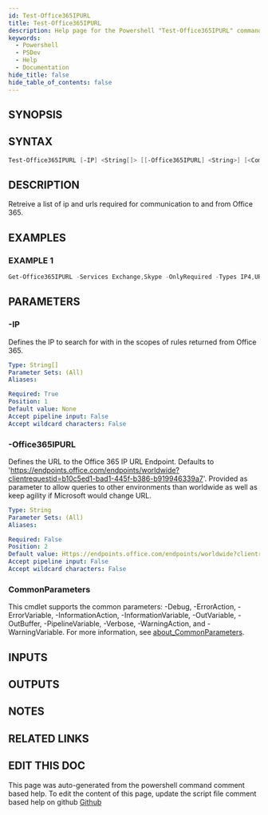 ```yaml
---
id: Test-Office365IPURL
title: Test-Office365IPURL
description: Help page for the Powershell "Test-Office365IPURL" command
keywords:
  - Powershell
  - PSDev
  - Help
  - Documentation
hide_title: false
hide_table_of_contents: false
---
```


## SYNOPSIS

## SYNTAX

```powershell
Test-Office365IPURL [-IP] <String[]> [[-Office365IPURL] <String>] [<CommonParameters>]
```

## DESCRIPTION

Retreive a list of ip and urls required for communication to and from Office 365.

## EXAMPLES

### EXAMPLE 1

```powershell
Get-Office365IPURL -Services Exchange,Skype -OnlyRequired -Types IP4,URL -Outputformat JSON
```

## PARAMETERS

### -IP

Defines the IP to search for with in the scopes of rules returned from Office 365.

```yaml
Type: String[]
Parameter Sets: (All)
Aliases:

Required: True
Position: 1
Default value: None
Accept pipeline input: False
Accept wildcard characters: False
```

### -Office365IPURL

Defines the URL to the Office 365 IP URL Endpoint.
Defaults to 'https://endpoints.office.com/endpoints/worldwide?clientrequestid=b10c5ed1-bad1-445f-b386-b919946339a7'.
Provided as parameter to allow queries to other environments than worldwide as well as keep agility if Microsoft would change URL.

```yaml
Type: String
Parameter Sets: (All)
Aliases:

Required: False
Position: 2
Default value: Https://endpoints.office.com/endpoints/worldwide?clientrequestid=b10c5ed1-bad1-445f-b386-b919946339a7
Accept pipeline input: False
Accept wildcard characters: False
```

### CommonParameters

This cmdlet supports the common parameters: -Debug, -ErrorAction, -ErrorVariable, -InformationAction, -InformationVariable, -OutVariable, -OutBuffer, -PipelineVariable, -Verbose, -WarningAction, and -WarningVariable. For more information, see [about_CommonParameters](http://go.microsoft.com/fwlink/?LinkID=113216).

## INPUTS

## OUTPUTS

## NOTES

## RELATED LINKS

## EDIT THIS DOC 

This page was auto-generated from the powershell command comment based help. To edit the content of this page, update the script file comment based help on github [Github](https://github.com/hanpq/PSDev)
